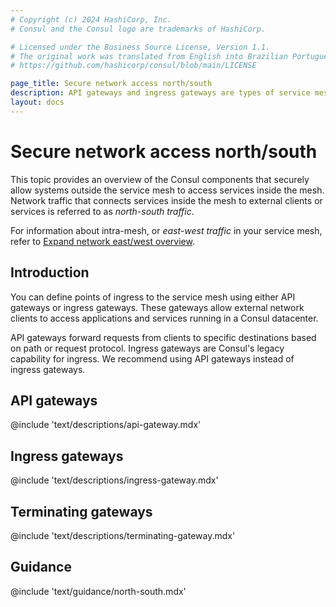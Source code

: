 ```yaml
---
# Copyright (c) 2024 HashiCorp, Inc.
# Consul and the Consul logo are trademarks of HashiCorp.

# Licensed under the Business Source License, Version 1.1.
# The original work was translated from English into Brazilian Portuguese.
# https://github.com/hashicorp/consul/blob/main/LICENSE

page_title: Secure network access north/south
description: API gateways and ingress gateways are types of service mesh proxies that you can use to securely allow systems outside the Consul service mesh to access services in the mesh. Learn how API and ingress gateways can help you enable access to services registered by Consul.
layout: docs
---
```


# Secure network access north/south

This topic provides an overview of the Consul components that securely allow systems outside the service mesh to access services inside the mesh. Network traffic that connects services inside the mesh to external clients or services is referred to as _north-south traffic_.

For information about intra-mesh, or _east-west traffic_ in your service mesh, refer to [Expand network east/west overview](/consul/docs/east-west).

## Introduction

You can define points of ingress to the service mesh using either API gateways or ingress gateways. These gateways allow external network clients to access applications and services running in a Consul datacenter.

API gateways forward requests from clients to specific destinations based on path or request protocol. Ingress gateways are Consul's legacy capability for ingress. We recommend using API gateways instead of ingress gateways.

## API gateways

@include 'text/descriptions/api-gateway.mdx'

## Ingress gateways

@include 'text/descriptions/ingress-gateway.mdx'

## Terminating gateways

@include 'text/descriptions/terminating-gateway.mdx'

## Guidance

@include 'text/guidance/north-south.mdx'
